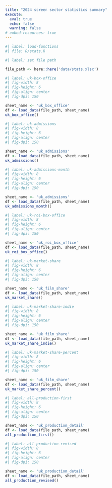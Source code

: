 ```yaml
---
title: "2024 screen sector statistics summary"
execute: 
  eval: true
  echo: false
  warning: false
# embed-resources: true
---
```


```r
#| label: load-functions
#| file: R/stats.R
```

```r
#| label: set file path

file_path <- here::here('data/stats.xlsx')
```

```r
#| label: uk-box-office
#| fig-width: 8
#| fig-height: 6
#| fig-align: center
#| fig-dpi: 150

sheet_name <- 'uk_box_office'
df <- load_data(file_path, sheet_name)
uk_box_office()
```

```r
#| label: uk-admissions
#| fig-width: 8
#| fig-height: 6
#| fig-align: center
#| fig-dpi: 150

sheet_name <- 'uk_admissions'
df <- load_data(file_path, sheet_name)
uk_admissions()
```

```r
#| label: uk-admissions-month
#| fig-width: 8
#| fig-height: 6
#| fig-align: center
#| fig-dpi: 150

sheet_name <- 'uk_admissions'
df <- load_data(file_path, sheet_name)
uk_admissions_month()
```

```r
#| label: uk-roi-box-office
#| fig-width: 8
#| fig-height: 6
#| fig-align: center
#| fig-dpi: 150

sheet_name <- 'uk_roi_box_office'
df <- load_data(file_path, sheet_name)
uk_roi_box_office()
```

```r
#| label: uk-market-share
#| fig-width: 8
#| fig-height: 6
#| fig-align: center
#| fig-dpi: 150

sheet_name <- 'uk_film_share'
df <- load_data(file_path, sheet_name)
uk_market_share()
```

```r
#| label: uk-market-share-indie
#| fig-width: 8
#| fig-height: 6
#| fig-align: center
#| fig-dpi: 150

sheet_name <- 'uk_film_share'
df <- load_data(file_path, sheet_name)
uk_market_share_indie()
```

```r
#| label: uk-market-share-percent
#| fig-width: 8
#| fig-height: 6
#| fig-align: center
#| fig-dpi: 150

sheet_name <- 'uk_film_share'
df <- load_data(file_path, sheet_name)
uk_market_share_percent()
```

```r
#| label: all-production-first
#| fig-width: 8
#| fig-height: 6
#| fig-align: center
#| fig-dpi: 150

sheet_name <- 'uk_production_detail'
df <- load_data(file_path, sheet_name)
all_production_first()
```

```r
#| label: all-production-revised
#| fig-width: 8
#| fig-height: 6
#| fig-align: center
#| fig-dpi: 150

sheet_name <- 'uk_production_detail'
df <- load_data(file_path, sheet_name)
all_production_revised()
```

